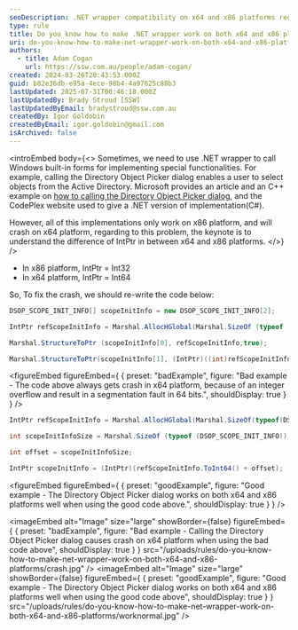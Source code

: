 ```yaml
---
seoDescription: .NET wrapper compatibility on x64 and x86 platforms requires careful IntPtr management to avoid integer overflows.
type: rule
title: Do you know how to make .NET wrapper work on both x64 and x86 platforms?
uri: do-you-know-how-to-make-net-wrapper-work-on-both-x64-and-x86-platforms
authors:
  - title: Adam Cogan
    url: https://ssw.com.au/people/adam-cogan/
created: 2024-03-26T20:43:53.000Z
guid: b82e36db-e95a-4ece-98b4-4a97625c88b3
lastUpdated: 2025-07-31T00:46:18.000Z
lastUpdatedBy: Brady Stroud [SSW]
lastUpdatedByEmail: bradystroud@ssw.com.au
createdBy: Igor Goldobin
createdByEmail: igor.goldobin@gmail.com
isArchived: false
---
```


<introEmbed
  body={<>
Sometimes, we need to use .NET wrapper to call Windows built-in forms for implementing special functionalities. For example, calling the Directory Object Picker dialog enables a user to select objects from the Active Directory. Microsoft provides an article and an C++ example on [how to calling the Directory Object Picker dialog](https://learn.microsoft.com/en-us/windows/win32/ad/directory-object-picker?WT.mc_id=WDIT-MVP-33518), and the CodePlex website used to give a .NET version of implementation(C#).

However, all of this implementations only work on x86 platform, and will crash on x64 platform, regarding to this problem, the keynote is to understand the difference of IntPtr in between x64 and x86 platforms.
  </>}
/>
* In x86 platform, IntPtr = Int32
* In x64 platform, IntPtr = Int64

So, To fix the crash, we should re-write the code below:

```cs
DSOP_SCOPE_INIT_INFO[] scopeInitInfo = new DSOP_SCOPE_INIT_INFO[2];

IntPtr refScopeInitInfo = Marshal.AllocHGlobal(Marshal.SizeOf (typeof (DSOP_SCOPE_INIT_INFO)) * 2);

Marshal.StructureToPtr (scopeInitInfo[0], refScopeInitInfo,true);

Marshal.StructureToPtr(scopeInitInfo[1], (IntPtr)((int)refScopeInitInfo + Marshal.SizeOf(typeof(DSOP_SCOPE_INIT_INFO))), true);
```
<figureEmbed figureEmbed={ {
  preset: "badExample",
  figure: "Bad example - The code above always gets crash in x64 platform, because of an integer overflow and result in a segmentation fault in 64 bits.",
  shouldDisplay: true
} } />


```cs
IntPtr refScopeInitInfo = Marshal.AllocHGlobal(Marshal.SizeOf(typeof(DSOP_SCOPE_INIT_INFO)) * 2);

int scopeInitInfoSize = Marshal.SizeOf (typeof (DSOP_SCOPE_INIT_INFO));

int offset = scopeInitInfoSize;

IntPtr scopeInitInfo = (IntPtr)(refScopeInitInfo.ToInt64() + offset);
```
<figureEmbed figureEmbed={ {
  preset: "goodExample",
  figure: "Good example - The Directory Object Picker dialog works on both x64 and x86 platforms well when using the good code above.",
  shouldDisplay: true
} } />

<imageEmbed
  alt="Image"
  size="large"
  showBorder={false}
  figureEmbed={ {
    preset: "badExample",
    figure: "Bad example - Calling the Directory Object Picker dialog causes crash on x64 platform when using the bad code above",
    shouldDisplay: true
  } }
  src="/uploads/rules/do-you-know-how-to-make-net-wrapper-work-on-both-x64-and-x86-platforms/crash.jpg"
/>
<imageEmbed
  alt="Image"
  size="large"
  showBorder={false}
  figureEmbed={ {
    preset: "goodExample",
    figure: "Good example - The Directory Object Picker dialog works on both x64 and x86 platforms well when using the good code above",
    shouldDisplay: true
  } }
  src="/uploads/rules/do-you-know-how-to-make-net-wrapper-work-on-both-x64-and-x86-platforms/worknormal.jpg"
/>
